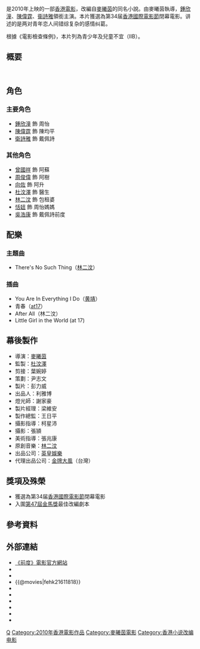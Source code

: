 {{Infobox Film
| name = 前度
| original_name = ''{{lang|en|Ex}}''
| image = 2010 ex.jpg
| caption = 《前度》電影宣傳照
| director = [[麥曦茵|麥曦茵]]
| producer = [[杜汶澤|杜汶澤]]
| producer_2 = 彭立威
| writer = 麥曦茵
| 原著 = {{based_on|前度|麥曦茵}}
| starring = [[鍾欣潼|鍾欣潼]]<br>[[陳偉霆|陳偉霆]]<br>[[衞詩雅|衞詩雅]]<br>[[杜汶澤|杜汶澤]]<br>[[林二汶|林二汶]]<br>[[恬妞|恬妞]]
| music = [[林二汶|林二汶]]
| 主題曲 = 〈There's No Such Thing〉／[[林二汶|林二汶]]
| cinematography = 柯星沛
| editing = 葉婉婷
| production_company = [[英皇娛樂|英皇娛樂]]
| distributor = [[英皇電影|英皇電影]]（香港、中國）<br/>[[金牌大風|金牌大風]]（台灣）
| released = {{HKG}}：{{film date|2010|6|10}}{{ROC}}：{{start date|2010|6|18}}<br/>{{CHN}}[[廣東|廣東]]地區：{{start date|2010|12|30}}
| rate = 第IIB級（[[香港電影分級制度|香港]]）
| runtime = 96 分鐘
| country = {{HK}}
| language = [[粵語|粵語]]、[[國語|國語]]
| budget = 
| gross  = 香港：[[HK$|HK$]] 3,337,824.00 <br/> 台灣：[[NT$|NT$]] 160,000.00 <br/>中國廣東：¥ 3,350,000.00
| amg_id = 
| imdb_id = tt1611818
| website = [http://ex.emp.hk/ 《前度》電影官方網站]
}}

{{engname|《前度》|''Ex''}}是2010年上映的一部[[香港愛情電影|香港電影]]，改編自[[麥曦茵|麥曦茵]]的同名小說。由麥曦茵執導，[[鍾欣潼|鍾欣潼]]、[[陳偉霆|陳偉霆]]、[[衞詩雅|衞詩雅]]領銜主演。本片獲選為第34届[[香港國際電影節|香港國際電影節]]閉幕電影。讲述的是两对青年恋人间错综复杂的感情纠葛。

根據《電影檢查條例》，本片列為青少年及兒童不宜（IIB）。

==概要==
       {{Cquote|'''戀愛超過一次的人，分了手的人，屬於過去的人；畢竟都是我們愛過的'''|《前度》}}

==角色==
===主要角色===
*[[鍾欣潼|鍾欣潼]] 飾 周怡
*[[陳偉霆|陳偉霆]] 飾 陳均平
*[[衛詩雅|衛詩雅]] 飾 戴佩詩

===其他角色===
*[[曾國祥|曾國祥]] 飾 阿蘇
*[[周俊偉|周俊偉]] 飾 阿樹
*[[向佐|向佐]] 飾 阿升
*[[杜汶澤|杜汶澤]] 飾 醫生
*[[林二汶|林二汶]] 飾 包租婆
*[[恬妞|恬妞]] 飾 周怡媽媽
*[[吳浩康|吳浩康]] 飾 戴佩詩前度

==配樂==
===主題曲===
*There's No Such Thing（[[林二汶|林二汶]]）

===插曲===
*You Are In Everything I Do（[[黄靖|黄靖]]）
*青春（[[at17|at17]]）
*After All（林二汶）
*Little Girl in the World (at 17)

==幕後製作==
*導演：[[麥曦茵|麥曦茵]]
*監製：[[杜汶澤|杜汶澤]]
*剪接：葉婉婷
*策劃：尹志文
*製片：彭力威
*出品人：利雅博
*燈光師：謝家豪
*製片經理：梁維安
*製作總監：王日平
*攝影指導：柯星沛
*攝影：張頴
*美術指導：張兆康
*原創音樂：[[林二汶|林二汶]]
*出品公司：[[英皇娛樂|英皇娛樂]]
*代理出品公司：[[金牌大風|金牌大風]]（台灣）

==獎項及殊榮==
*獲選為第34届[[香港國際電影節|香港國際電影節]]閉幕電影
*入圍[[第47屆金馬獎|第47屆金馬獎]]最佳改編劇本
== 參考資料 ==

{{reflist}}

==外部連結==
* [http://ex.emp.hk/ 《前度》電影官方網站] {{Wayback|url=http://ex.emp.hk/ |date=20200717225814 }}
*{{Yahoomovie id|3480}}
*{{MSN movie|1394}}
*{{@movies|fehk21611818}}
*{{douban}}
*{{Mtime|122268}}
*{{Amg movie|523775}}
*{{rotten-tomatoes|ex_2010}}
*{{hkmdb title|14219}}
*{{imdb title|1611818}}
{{鍾欣潼}}
[[Category:香港愛情片|Q]]
[[Category:2010年香港電影作品|Category:2010年香港電影作品]]
[[Category:麥曦茵電影|Category:麥曦茵電影]]
[[Category:香港小说改编电影|Category:香港小说改编电影]]